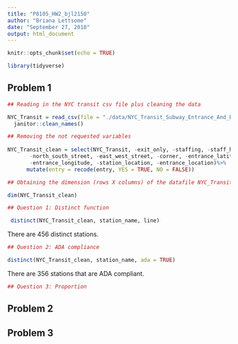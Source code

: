 ```yaml
---
title: "P8105_HW2_bjl2150"
author: "Briana Lettsome"
date: "September 27, 2018"
output: html_document
---
```


```r
knitr::opts_chunk$set(echo = TRUE)

library(tidyverse)
```

## Problem 1

```r
## Reading in the NYC transit csv file plus cleaning the data

NYC_Transit = read_csv(file = "./data/NYC_Transit_Subway_Entrance_And_Exit_Data.csv") %>%
  janitor::clean_names()

## Removing the not requested variables
  
NYC_Transit_clean = select(NYC_Transit, -exit_only, -staffing, -staff_hours, -ada_notes, -free_crossover, 
       -north_south_street, -east_west_street, -corner, -entrance_latitude, 
       -entrance_longitude, -station_location, -entrance_location)%>%
      mutate(entry = recode(entry, YES = TRUE, NO = FALSE))

## Obtaining the dimension (rows X columns) of the datafile NYC_Transit_clean

dim(NYC_Transit_clean)
```

```r
## Question 1: Distinct function

 distinct(NYC_Transit_clean, station_name, line)
```
 
There are 456 distinct stations.

```r
## Question 2: ADA compliance

distinct(NYC_Transit_clean, station_name, ada = TRUE)
```
There are 356 stations that are ADA compliant.

```r
## Question 3: Proportion


```

## Problem 2





## Problem 3